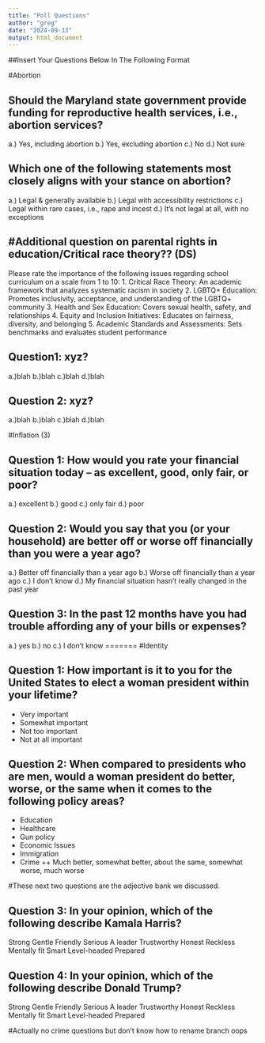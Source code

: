 ```yaml
---
title: "Poll Questions"
author: "greg"
date: "2024-09-13"
output: html_document
---
```


##Insert Your Questions Below In The Following Format

#Abortion


## Should the Maryland state government provide funding for reproductive health services, i.e., abortion services?
a.) Yes, including abortion
b.) Yes, excluding abortion
c.) No
d.) Not sure

## Which one of the following statements most closely aligns with your stance on abortion?
a.) Legal & generally available
b.) Legal with accessibility restrictions
c.) Legal within rare cases, i.e., rape and incest
d.) It's not legal at all, with no exceptions

## #Additional question on parental rights in education/Critical race theory?? (DS)


Please rate the importance of the following issues regarding school curriculum on a scale from 1 to 10:
1. Critical Race Theory: An academic framework that analyzes systematic racism in society
2. LGBTQ+ Education: Promotes inclusivity, acceptance, and understanding of the LGBTQ+ community
3. Health and Sex Education: Covers sexual health, safety, and relationships
4. Equity and Inclusion Initiatives: Educates on fairness, diversity, and belonging
5. Academic Standards and Assessments: Sets benchmarks and evaluates student performance

## Question1: xyz?
a.)blah
b.)blah
c.)blah
d.)blah

## Question 2: xyz?
a.)blah
b.)blah
c.)blah
d.)blah

#Inflation (3)

## Question 1: How would you rate your financial situation today -- as excellent, good, only fair, or poor?
a.) excellent
b.) good
c.) only fair
d.) poor

## Question 2: Would you say that you (or your household) are better off or worse off financially than you were a year ago?

a.) Better off financially than a year ago
b.) Worse off financially than a year ago
c.) I don't know
d.) My financial situation hasn't really changed in the past year

## Question 3: In the past 12 months have you had trouble affording any of your bills or expenses?
a.) yes
b.) no
c.) I don't know
=======
#Identity

## Question 1: How important is it to you for the United States to elect a woman president within your lifetime?
+ Very important
+ Somewhat important
+ Not too important
+ Not at all important


## Question 2: When compared to presidents who are men, would a woman president do better, worse, or the same when it comes to the following policy areas?

+ Education
+ Healthcare
+ Gun policy
+ Economic Issues
+ Immigration
+ Crime
++ Much better, somewhat better, about the same, somewhat worse, much worse

#These next two questions are the adjective bank we discussed.

## Question 3: In your opinion, which of the following describe Kamala Harris?
Strong 
Gentle 
Friendly 
Serious 
A leader
Trustworthy
Honest
Reckless
Mentally fit
Smart
Level-headed
Prepared

## Question 4: In your opinion, which of the following describe Donald Trump?
Strong 
Gentle
Friendly 
Serious 
A leader
Trustworthy
Honest
Reckless
Mentally fit
Smart
Level-headed
Prepared

#Actually no crime questions but don't know how to rename branch oops

